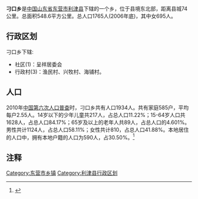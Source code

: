 '''刁口乡'''是[[中华人民共和国|中国]][[山东省|山东省]][[东营市|东营市]][[利津县|利津县]]下辖的一个乡，位于县境东北部，距离县城74公里。总面积548.6平方公里。总人口1765人(2006年底)，其中女695人。

== 行政区划 ==
刁口乡下辖:
*社区(1)：呈祥居委会
*行政村(3)：渔民村、兴牧村、海铺村。
== 人口 ==

2010年[[中国第六次人口普查|中国第六次人口普查]]时，刁口乡共有人口1934人。共有家庭585户，平均每户2.55人。14岁以下的少年儿童共217人，占总人口11.22%；15-64岁人口共1628人，占总人口84.17%；65岁及以上的老年人共89人，占总人口的4.601%。男性共计1124人，占总人口58.11%；女性共计810，占总人口41.88%。本地居住的人口中，拥有本地户籍的人口为590人，占30.50%。<ref name="人口普查2010">{{cite web| url =http://www.yearbookchina.com/navipage-n2013030152000017.html| title =《中国2010年人口普查分乡、镇、街道资料》| author =中国国务院人口普查办公室、中国国家统计局人口就业统计司等| year =2010| website =统计年鉴分享平台| page =表15 山东省乡、镇、街道人口| format =收费| access-date =2018-07-19| archive-url =https://web.archive.org/web/20180719084356/http://www.yearbookchina.com/navipage-n2013030152000017.html| archive-date =2018-07-19| dead-url =yes}}</ref>

== 注释 ==
{{Reflist}}

{{利津县行政区划}}
{{山东行政区划小作品}}
[[Category:东营市乡镇|Category:东营市乡镇]]
[[Category:利津县行政区划|Category:利津县行政区划]]